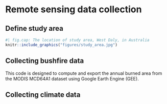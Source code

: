 # Remote sensing data collection

## Define study area

```r
#| fig.cap: The location of study area, West Daly, in Australia
knitr::include_graphics("figures/study_area.jpg")
```

## Collecting bushfire data

::: {.callout-tip title="Aim"}
This code is designed to compute and export the annual burned area from the MODIS MCD64A1 dataset using Google Earth Engine (GEE).
:::


## Collecting climate data

